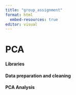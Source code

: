 ```yaml
---
title: "group_assignment"
format: html
  embed-resources: true
editor: visual
---
```


# PCA 

#### Libraries

#### Data preparation and cleaning

#### PCA Analysis
